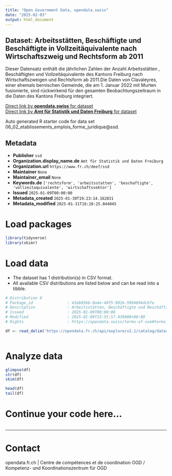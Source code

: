 ```yaml
---
title: "Open Government Data, opendata.swiss"
date: "2025-02-03"
output: html_document
---
```


## Dataset: Arbeitsstätten, Beschäftigte und Beschäftigte in Vollzeitäquivalente nach Wirtschaftszweig und Rechtsform ab 2011

Dieser Datensatz enthält die jährlichen Zahlen der Anzahl Arbeitsstätten , Beschäftigten und Vollzeitäquivalente des Kantons Freiburg nach Wirtschaftszweigen und Rechtsform ab 2011.Die Daten von Clavaleyres, einer ehemals bernischen Gemeinde, die am 1. Januar 2022 mit Murten fusionierte, sind rückwirkend für den gesamten Beobachtungszeitraum in die Daten des Kantons Freiburg integriert.

[Direct link by **opendata.swiss** for dataset](https://opendata.swiss/de/dataset/arbeitsstatten-beschaftigte-und-beschaftigte-in-vollzeitaquivalente-nach-wirtschaftszweig-2011)<br>
[Direct link by **Amt für Statistik und Daten Freiburg** for dataset](https://opendata.fr.ch/explore/dataset/06_02_etablissements_emplois_forme_juridique/)

Auto generated R starter code for data set 06_02_etablissements_emplois_forme_juridique@ssd.

## Metadata

- **Publisher** `ssd`
- **Organization.display_name.de** `Amt für Statistik und Daten Freiburg`
- **Organization.url** `https://www.fr.ch/deef/ssd`
- **Maintainer** `None`
- **Maintainer_email** `None`
- **Keywords.de** `['rechtsform', 'arbeitsstatten', 'beschaftigte', 'vollzeitaquivalente', 'wirtschaftssektor']`
- **Issued** `2025-01-09T00:00:00`
- **Metadata_created** `2025-01-30T19:23:14.162831`
- **Metadata_modified** `2025-01-31T16:28:25.844045`


# Load packages

```r

library(tidyverse)
library(skimr)

```

# Load data

-   The dataset has 1 distribution(s) in CSV format.
-   All available CSV distributions are listed below and can be read into a tibble.

```r

# Distribution 0
# Package_id               : 43eb95b6-0a4e-40f5-901b-5994694dcbfe
# Description              : Arbeitsstätten, Beschäftigte und Beschäftigte in Vollzeitäquivalente nach Wirtschaftszweig und Rechtsform ab 2011 (csv)
# Issued                   : 2025-01-09T00:00:00
# Modified                 : 2025-01-09T15:55:57.439000+00:00
# Rights                   : https://opendata.swiss/terms-of-use#terms_by

df <- read_delim('https://opendata.fr.ch/api/explore/v2.1/catalog/datasets/06_02_etablissements_emplois_forme_juridique/exports/csv?use_labels=true')



```

# Analyze data

```r

glimpse(df)
str(df)
skim(df)

head(df)
tail(df)

```

# Continue your code here...

```r

```

------------------------------------------------------------------------

# Contact

opendata.fr.ch | Centre de compétences et de coordination OGD / Kompetenz- und Koordinationszentrum für OGD
